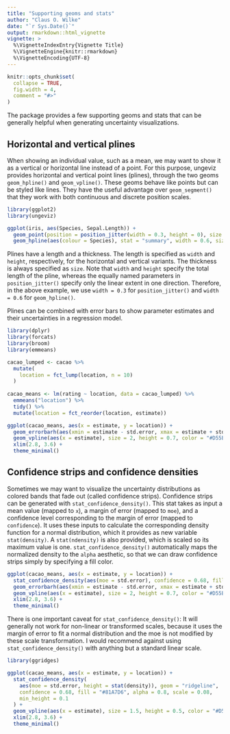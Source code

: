 ```yaml
---
title: "Supporting geoms and stats"
author: "Claus O. Wilke"
date: "`r Sys.Date()`"
output: rmarkdown::html_vignette
vignette: >
  %\VignetteIndexEntry{Vignette Title}
  %\VignetteEngine{knitr::rmarkdown}
  %\VignetteEncoding{UTF-8}
---
```


```r
knitr::opts_chunk$set(
  collapse = TRUE,
  fig.width = 4,
  comment = "#>"
)
```

The package provides a few supporting geoms and stats that can be generally helpful when generating uncertainty visualizations.

## Horizontal and vertical plines

When showing an individual value, such as a mean, we may want to show it as a vertical or horizontal line instead of a point. For this purpose, ungeviz provides horizontal and vertical point lines (plines), through the two geoms `geom_hpline()` and `geom_vpline()`. These geoms behave like points but can be styled like lines. They have the useful advantage over `geom_segment()` that they work with both continuous and discrete position scales.

```r
library(ggplot2)
library(ungeviz)

ggplot(iris, aes(Species, Sepal.Length)) +
  geom_point(position = position_jitter(width = 0.3, height = 0), size = 0.5) +
  geom_hpline(aes(colour = Species), stat = "summary", width = 0.6, size = 1.5)
```

Plines have a length and a thickness. The length is specified as `width` and `height`, respectively, for the horizontal and vertical variants. The thickness is always specified as `size`. Note that `width` and `height` specify the total length of the pline, whereas the equally named parameters in `position_jitter()` specify only the linear extent in one direction. Therefore, in the above example, we use `width = 0.3` for `position_jitter()` and `width = 0.6` for `geom_hpline()`.

Plines can be combined with error bars to show parameter estimates and their uncertainties in a regression model.

```r
library(dplyr)
library(forcats)
library(broom)
library(emmeans)

cacao_lumped <- cacao %>%
  mutate(
    location = fct_lump(location, n = 10)
  )
  
cacao_means <- lm(rating ~ location, data = cacao_lumped) %>%
  emmeans("location") %>%
  tidy() %>%
  mutate(location = fct_reorder(location, estimate))

ggplot(cacao_means, aes(x = estimate, y = location)) +
  geom_errorbarh(aes(xmin = estimate - std.error, xmax = estimate + std.error), height = 0.3) +
  geom_vpline(aes(x = estimate), size = 2, height = 0.7, color = "#D55E00") +
  xlim(2.8, 3.6) + 
  theme_minimal()
```

## Confidence strips and confidence densities

Sometimes we may want to visualize the uncertainty distributions as colored bands that fade out (called confidence strips). Confidence strips can be generated with `stat_confidence_density()`. This stat takes as input a mean value (mapped to `x`), a margin of error (mapped to `moe`), and a confidence level corresponding to the margin of error (mapped to `confidence`). It uses these inputs to calculate the corresponding density function for a normal distribution, which it provides as new variable `stat(density)`. A `stat(ndensity)` is also provided, which is scaled so its maximum value is one. `stat_confidence_density()` automatically maps the normalized density to the `alpha` aesthetic, so that we can draw confidence strips simply by specifying a fill color.

```r
ggplot(cacao_means, aes(x = estimate, y = location)) +
  stat_confidence_density(aes(moe = std.error), confidence = 0.68, fill = "#81A7D6", height = 0.7) +
  geom_errorbarh(aes(xmin = estimate - std.error, xmax = estimate + std.error), height = 0.3) +
  geom_vpline(aes(x = estimate), size = 2, height = 0.7, color = "#D55E00") +
  xlim(2.8, 3.6) + 
  theme_minimal()
```

There is one important caveat for `stat_confidence_density()`: It will generally not work for non-linear or transformed scales, because it uses the margin of error to fit a normal distribution and the moe is not modified by these scale transformation. I would recommend against using `stat_confidence_density()` with anything but a standard linear scale.


```r
library(ggridges)

ggplot(cacao_means, aes(x = estimate, y = location)) +
  stat_confidence_density(
    aes(moe = std.error, height = stat(density)), geom = "ridgeline",
    confidence = 0.68, fill = "#81A7D6", alpha = 0.8, scale = 0.08,
    min_height = 0.1
  ) +
  geom_vpline(aes(x = estimate), size = 1.5, height = 0.5, color = "#D55E00") +
  xlim(2.8, 3.6) + 
  theme_minimal()
```
